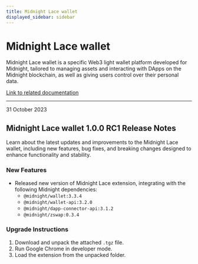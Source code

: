 ```yaml
---
title: Midnight Lace wallet
displayed_sidebar: sidebar
---
```


# Midnight Lace wallet

Midnight Lace wallet is a specific Web3 light wallet platform developed for Midnight, tailored to managing assets and interacting with DApps on the Midnight blockchain, as well as giving users control over their personal data.

[Link to related documentation](https://www.lace.io/)

---

<div 
  style={{
    marginTop: '0',
    fontSize: '1rem',
    fontWeight: 'normal',
    marginBottom: '0.5rem'
  }}
>
  31 October 2023
</div>

## Midnight Lace wallet 1.0.0 RC1 Release Notes

Learn about the latest updates and improvements to the Midnight Lace wallet, including new features, bug fixes, and breaking changes designed to enhance functionality and stability.

### New Features

- Released new version of Midnight Lace extension, integrating with the following Midnight dependencies:
  - `@midnight/wallet:3.3.4`
  - `@midnight/wallet-api:3.2.0`
  - `@midnight/dapp-connector-api:3.1.2`
  - `@midnight/zswap:0.3.4`

### Upgrade Instructions

1. Download and unpack the attached `.tgz` file.
2. Run Google Chrome in developer mode.
3. Load the extension from the unpacked folder.
